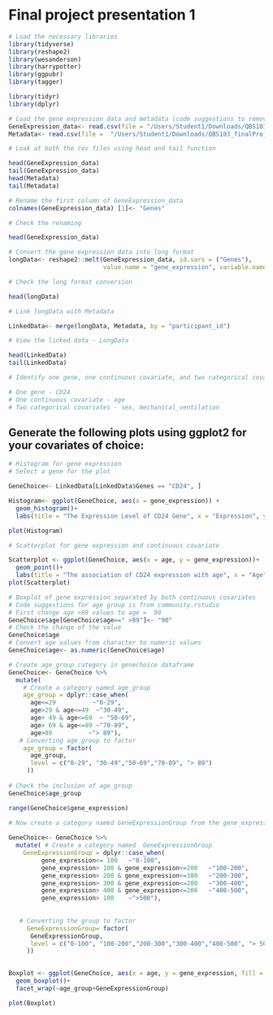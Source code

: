 # Final project presentation 1

```r
# Load the necessary libraries
library(tidyverse)
library(reshape2)
library(wesanderson)
library(harrypotter)
library(ggpubr)
library(tagger)

library(tidyr)
library(dplyr)

```


```r
# Load the gene expression data and metadata (code suggestions to remove unknown values from stackoverflow.com)
GeneExpression_data<- read.csv(file = "/Users/Student1/Downloads/QBS103_finalProject_geneExpression.csv")
Metadata<- read.csv(file =  "/Users/Student1/Downloads/QBS103_finalProject_metadata.csv")

# Loak at both the csv files using head and tail function

head(GeneExpression_data)
tail(GeneExpression_data)
head(Metadata)
tail(Metadata)

```

```r
# Rename the first column of GeneExpression_data
colnames(GeneExpression_data) [1]<- "Genes"

# Check the renaming

head(GeneExpression_data)

```

```r
# Convert the gene expression data into long format
longData<- reshape2::melt(GeneExpression_data, id.vars = ("Genes"),
                          value.name = "gene_expression", variable.name = "participant_id")

# Check the long format conversion

head(longData)

```

```r
# Link longData with Metadata

LinkedData<- merge(longData, Metadata, by = "participant_id")

# View the linked data - LongData

head(LinkedData)
tail(LinkedData)

```

```r
# Identify one gene, one continuous covariate, and two categorical covariates in the provided dataset

# One gene - CD24
# One continuous covariate - age
# Two categorical covariates - sex, mechanical_ventilation

```

## Generate the following plots using ggplot2 for your covariates of choice:
```r
# Histogram for gene expression
# Select a gene for the plot

GeneChoice<- LinkedData[LinkedData$Genes == "CD24", ]

Histogram<- ggplot(GeneChoice, aes(x = gene_expression)) +
  geom_histogram()+
  labs(title = "The Expression Level of CD24 Gene", x = "Expression", y  = "Frequency")

plot(Histogram)
```

```r
# Scatterplot for gene expression and continuous covariate

Scatterplot <- ggplot(GeneChoice, aes(x = age, y = gene_expression))+
  geom_point()+
  labs(title = "The association of CD24 expression with age", x = "Age", y = "CD24 expression")
plot(Scatterplot)

```

```r
# Boxplot of gene expression separated by both continuous covariates
# Code suggestions for age group is from community.rstudio
# First change age >89 values to age =  90
GeneChoice$age[GeneChoice$age==" >89"]<- "90"
# Check the change of the value
GeneChoice$age
# Convert age values from character to numeric values
GeneChoice$age<- as.numeric(GeneChoice$age)

# Create age_group category in genechoice dataframe
GeneChoice<- GeneChoice %>% 
  mutate(
    # Create a category named age_group
    age_group = dplyr::case_when(
      age<=29          ~"0-29",
      age>29 & age<=49  ~"30-49",
      age> 49 & age<=69  ~ "50-69",
      age> 69 & age<=89 ~"70-89",
      age>89          ~"> 89"),
   # Converting age_group to factor
    age_group = factor(
      age_group,
      level = c("0-29", "30-49","50-69","70-89", "> 89")
     ))
    
# Check the inclusion of age_group
GeneChoice$age_group

range(GeneChoice$gene_expression)
    
# Now create a category named GeneExpressionGroup from the gene_expression values

GeneChoice<- GeneChoice %>% 
  mutate( # Create a category named  GeneExpressionGroup
    GeneExpressionGroup = dplyr::case_when(
         gene_expression<= 100   ~"0-100",
         gene_expression> 100 & gene_expression<=200   ~"100-200",
         gene_expression> 200 & gene_expression<=300   ~"200-300",
         gene_expression> 300 & gene_expression<=200   ~"300-400",
         gene_expression> 400 & gene_expression<=200   ~"400-500",
         gene_expression> 100    ~">500"),
    
    
   # Converting the group to factor
     GeneExpressionGroup= factor(
      GeneExpressionGroup,
      level = c("0-100", "100-200","200-300","300-400","400-500", "> 500")
     ))

  
Boxplot <- ggplot(GeneChoice, aes(x = age, y = gene_expression, fill = age_group ))+
  geom_boxplot()+
  facet_wrap(~age_group+GeneExpressionGroup)

plot(Boxplot)


```

 

